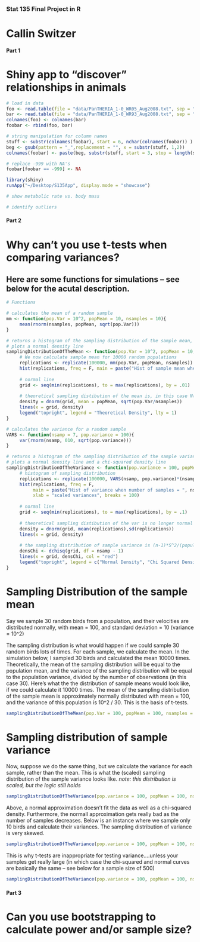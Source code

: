 ### Stat 135 Final Project in R
# Callin Switzer

#########################################################
####                     Part 1                      ####
#    Shiny app to "discover" relationships in animals   #
#########################################################
```r
# load in data
foo <- read.table(file = "data/PanTHERIA_1-0_WR05_Aug2008.txt", sep = "\t", header = TRUE)
bar <- read.table(file = "data/PanTHERIA_1-0_WR93_Aug2008.txt", sep = "\t", header = TRUE)
colnames(foo) <- colnames(bar)
foobar <- rbind(foo, bar)

# string manipulation for column names
stuff <- substr(colnames(foobar), start = 6, nchar(colnames(foobar)) )
beg <- gsub(pattern = "_",replacement = "", x = substr(stuff, 1,2))
colnames(foobar) <- paste(beg, substr(stuff, start = 3, stop = length(stuff)), sep = "")

# replace -999 with NA's
foobar[foobar == -999] <- NA

library(shiny)
runApp("~/Desktop/S135App", display.mode = "showcase")

# show metabolic rate vs. body mass

# identify outliers
```



#########################################################
####                     Part 2                      ####
# Why can't you use t-tests when comparing variances?
#########################################################

## Here are some functions for simulations -- see below for the acutal description.
```r
# Functions

# calculates the mean of a random sample
mm <- function(pop.Var = 10^2, popMean = 10, nsamples = 10){
     mean(rnorm(nsamples, popMean, sqrt(pop.Var)))
}

# returns a histogram of the sampling distribution of the sample mean, after 10,000 simulations
# plots a normal density line
samplingDistributionOfTheMean <- function(pop.Var = 10^2, popMean = 10, nsamples = 10){
     # We now calculate sample mean for 10000 random populations
     replications <- replicate(100000, mm(pop.Var, popMean, nsamples))
     hist(replications, freq = F, main = paste("Hist of sample mean when number of samples = ", nsamples), breaks = 100, xlab = "means")
     
     # normal line
     grid <- seq(min(replications), to = max(replications), by = .01)
     
     # theoretical sampling distibution of the mean is, in this case N(0,10^2/10)
     density = dnorm(grid, mean = popMean, sqrt(pop.Var/nsamples))
     lines(x = grid, density)
     legend("topright", legend = "Theoretical Density", lty = 1)   
}

# calculates the variance for a random sample 
VARS <- function(nsamp = 7, pop.variance = 100){
     var(rnorm(nsamp, 010, sqrt(pop.variance)))
}

# returns a histogram of the sampling distribution of the sample variance
# plots a normal density line and a chi-squared density line
samplingDistributionOfTheVariance <- function(pop.variance = 100, popMean = 10, nsamp = 5){
     # histogram of sampling distribution
     replications <- replicate(100000, VARS(nsamp, pop.variance)*(nsamp - 1)/pop.variance)
     hist(replications, freq = F, 
          main = paste("Hist of variance when number of samples = ", nsamp), 
          xlab = "scaled variances", breaks = 100)
     
     # normal line
     grid <- seq(min(replications), to = max(replications), by = .1)
     
     # theoretical sampling distibution of the var is no longer normal
     density = dnorm(grid, mean(replications),sd(replications))
     lines(x = grid, density)
     
     # the sampling distribution of sample variance is (n-1)*S^2/(population variance) ~ ChiSq(df = n-1)
     densChi <- dchisq(grid, df = nsamp - 1)
     lines(x = grid, densChi, col = "red")
     legend("topright", legend = c("Normal Density", "Chi Squared Density"), lty = c(1,1), col = c("black", "red"))     
}


```

# Sampling Distribution of the sample mean

Say we sample 30 random birds from a population, and their velocities are distributed normally, with mean = 100, and standard deviation = 10 (variance = 10^2)

The sampling distribution is what would happen if we could sample 30 random birds lots of times.  For each sample, we calculate the mean. In the simulation below, I sampled 30 birds and calculated the mean 10000 times. Theoretically, the mean of the sampling distribution will be equal to the population mean, and the variance of the sampling distribution will be equal to the population variance, divided by the number of observations (in this case 30).  Here's what the the distribution of sample means would look like, if we could calculate it 10000 times. The mean of the sampling distribution of the sample mean is approximately normally distributed with mean = 100, and the variance of this population is 10^2 / 30.  This is the basis of t-tests. 

```r
samplingDistributionOfTheMean(pop.Var = 100, popMean = 100, nsamples = 30)
```

# Sampling distribution of sample variance

Now, suppose we do the same thing, but we calculate the variance for each sample, rather than the mean.  This is what the (scaled) sampling distribution of the sample variance looks like. 
*note: this distribution is scaled, but the logic still holds*

```r
samplingDistributionOfTheVariance(pop.variance = 100, popMean = 100, nsamp = 30)

```

Above, a normal approximation doesn't fit the data as well as a chi-squared density.  Furthermore, the normall approximation gets really bad as the number of samples decreases.  Below is an instance where we sample only 10 birds and calculate their variances.  The sampling distribution of variance is very skewed.
```r
samplingDistributionOfTheVariance(pop.variance = 100, popMean = 100, nsamp = 10)

```

This is why t-tests are inappropriate for testing variance....unless your samples get really large (in which case the chi-squared and normal curves are basically the same -- see below for a sample size of 500)
```r
samplingDistributionOfTheVariance(pop.variance = 100, popMean = 100, nsamp = 500)

```

#####################################################################
####                     Part 3                                  ####
# Can you use bootstrapping to calculate power and/or sample size?
#####################################################################

